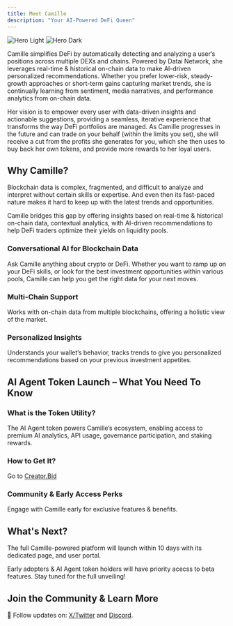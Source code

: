 ```yaml
---
title: Meet Camille
description: "Your AI-Powered DeFi Queen"
---
```


<img
  className="block dark:hidden"
  src="/images/camille-intro-hero_fit.png"
  alt="Hero Light"
/>
<img
  className="hidden dark:block"
  src="/images/camille-intro-hero_fit.png"
  alt="Hero Dark"
/>

Camille simplifies DeFi by automatically detecting and analyzing a user’s positions across multiple DEXs and chains. Powered by Datai Network, she leverages real-time & historical on-chain data to make AI-driven personalized recommendations. Whether you prefer lower-risk, steady-growth approaches or short-term gains capturing market trends, she is continually learning from sentiment, media narratives, and performance analytics from on-chain data.

Her vision is to empower every user with data-driven insights and actionable suggestions, providing a seamless, iterative experience that transforms the way DeFi portfolios are managed. As Camille progresses in the future and can trade on your behalf (within the limits you set), she will receive a cut from the profits she generates for you, which she then uses to buy back her own tokens, and provide more rewards to her loyal users.

## Why Camille?

Blockchain data is complex, fragmented, and difficult to analyze and interpret without certain skills or expertise. And even then its fast-paced nature makes it hard to keep up with the latest trends and opportunities.

Camille bridges this gap by offering insights based on real-time & historical on-chain data, contextual analytics, with AI-driven recommendations to help DeFi traders optimize their yields on liquidity pools.

### Conversational AI for Blockchain Data

Ask Camille anything about crypto or DeFi. Whether you want to ramp up on your DeFi skills, or look for the best investment opportunities within various pools, Camille can help you get the right data for your next moves.

### Multi-Chain Support

Works with on-chain data from multiple blockchains, offering a holistic view of the market.

### Personalized Insights

Understands your wallet’s behavior, tracks trends to give you personalized recommendations based on your previous investment appetites.

## AI Agent Token Launch – What You Need To Know

### What is the Token Utility?

The AI Agent token powers Camille’s ecosystem, enabling access to premium AI analytics, API usage, governance participation, and staking rewards.

### How to Get It?

Go to [Creator.Bid](https://creator.bid/agents)

### Community & Early Access Perks

Engage with Camille early for exclusive features & benefits.

## What's Next?

The full Camille-powered platform will launch within 10 days with its dedicated page, and user portal.

Early adopters & AI Agent token holders will have priority acecss to beta features. Stay tuned for the full unveiling!

## Join the Community & Learn More

📢 Follow updates on: [X/Twitter](https://x.com/MeetCamille) and [Discord](https://discord.com/invite/8ahTqbET4z).
